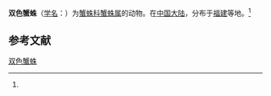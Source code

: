 {{Speciesbox
| name = 双色蟹蛛
| status = 
| status_system = 
| image = 
| genus = Thomisus
| species = bicoloratus
| authority = (Cantor, 1842)<ref name='id14585'>{{cite web| url =http://www.bioinfo.cn/db05/BjdwSpecies.php?action=view&id=14585| title =双色蟹蛛| work =《中国动物物种编目数据库》| publisher =中国科学院微生物研究所| author =中国科学院动物研究所| accessdate =2009-04-28| deadurl =yes| archiveurl =https://web.archive.org/web/20160305020759/http://www.bioinfo.cn/db05/BjdwSpecies.php?action=view&id=14585| archivedate =2016-03-05}}</ref>
}}

'''双色蟹蛛'''（[[学名|学名]]：{{lang|la|''Thomisus bicoloratus''}}）为[[蟹蛛科|蟹蛛科]][[蟹蛛属|蟹蛛属]]的动物。在[[中国大陆|中国大陆]]，分布于[[福建|福建]]等地。<ref name='id14585'/>

== 参考文献 ==
{{reflist}}

{{Wikispecies|Thomisus bicoloratus}}

[[Category:蟹蛛属|双色蟹蛛]]


{{蜘蛛小作品}}